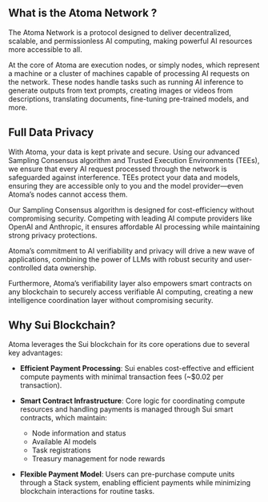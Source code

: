 
## What is the Atoma Network ?

The Atoma Network is a protocol designed to deliver decentralized, scalable, and permissionless AI computing, making powerful AI resources more accessible to all.

At the core of Atoma are execution nodes, or simply nodes, which represent a machine or a cluster of machines capable of processing AI requests on the network. These nodes handle tasks such as running AI inference to generate outputs from text prompts, creating images or videos from descriptions, translating documents, fine-tuning pre-trained models, and more.

## Full Data Privacy

With Atoma, your data is kept private and secure. Using our advanced Sampling Consensus algorithm and Trusted Execution Environments (TEEs), we ensure that every AI request processed through the network is safeguarded against interference. TEEs protect your data and models, ensuring they are accessible only to you and the model provider—even Atoma’s nodes cannot access them.

Our Sampling Consensus algorithm is designed for cost-efficiency without compromising security. Competing with leading AI compute providers like OpenAI and Anthropic, it ensures affordable AI processing while maintaining strong privacy protections.

Atoma’s commitment to AI verifiability and privacy will drive a new wave of applications, combining the power of LLMs with robust security and user-controlled data ownership.

Furthermore, Atoma’s verifiability layer also empowers smart contracts on any blockchain to securely access verifiable AI computing, creating a new intelligence coordination layer without compromising security.

## Why Sui Blockchain?

Atoma leverages the Sui blockchain for its core operations due to several key advantages:

- **Efficient Payment Processing**: Sui enables cost-effective and efficient compute payments with minimal transaction fees (~$0.02 per transaction).

- **Smart Contract Infrastructure**: Core logic for coordinating compute resources and handling payments is managed through Sui smart contracts, which maintain:
  - Node information and status
  - Available AI models
  - Task registrations
  - Treasury management for node rewards

- **Flexible Payment Model**: Users can pre-purchase compute units through a Stack system, enabling efficient payments while minimizing blockchain interactions for routine tasks.
